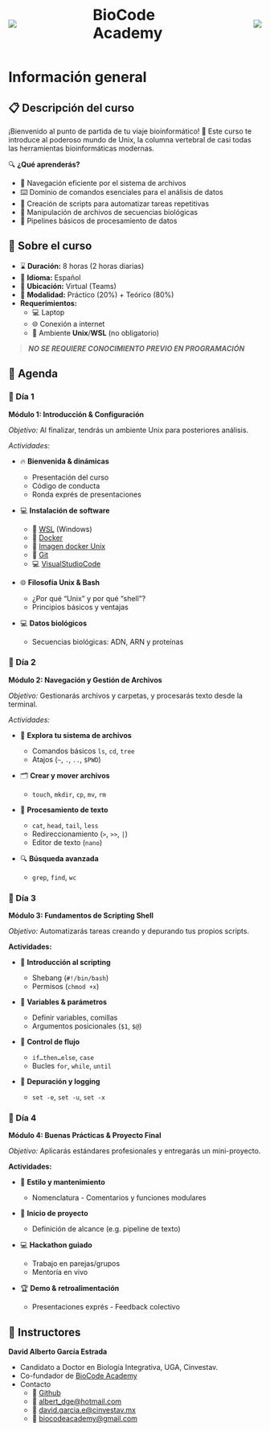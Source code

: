:::::: {style="display: flex; align-items: center;"}
::: {style="flex: 1; display: flex; align-items: center; justify-content: left;"}
![](images/LogoDavidAlberto.png){style="max-height: 100px; width: auto;"}
:::

::: {style="flex: 1; display: flex; align-items: center; justify-content: center;"}
[BioCode Academy]{style="font-size: 30px; font-weight: bold;"}
:::

::: {style="flex: 1; display: flex; align-items: center; justify-content: right;"}
![](images/BioCodeAcademy_3.png){style="max-height: 100px; width: auto;"}
:::
::::::

# Información general {.unnumbered}

::: panel-tabset
## 📋 Descripción del curso

¡Bienvenido al punto de partida de tu viaje bioinformático! 🌟 Este curso te introduce al poderoso mundo de Unix, la columna vertebral de casi todas las herramientas bioinformáticas modernas.

🔍 **¿Qué aprenderás?**

-   📁 Navegación eficiente por el sistema de archivos
-   ⌨️ Dominio de comandos esenciales para el análisis de datos
-   📝 Creación de scripts para automatizar tareas repetitivas
-   🧩 Manipulación de archivos de secuencias biológicas
-   🔄 Pipelines básicos de procesamiento de datos

## 📌 Sobre el curso

-   ⌛ **Duración:** 8 horas (2 horas diarias)
-   💬 **Idioma:** Español
-   📍 **Ubicación:** Virtual (Teams)
-   📝 **Modalidad:** Práctico (20%) + Teórico (80%)
-   **Requerimientos:**
    -   💻 Laptop
    -   🌐 Conexión a internet
    -   🐧 Ambiente **Unix**/**WSL** (no obligatorio)

> ***NO SE REQUIERE CONOCIMIENTO PREVIO EN PROGRAMACIÓN***

## 📅 Agenda

### 📅 Día 1

**Módulo 1: Introducción & Configuración**

*Objetivo:* Al finalizar, tendrás un ambiente Unix para posteriores análisis.

*Actividades:*

-   🔥 **Bienvenida & dinámicas**

    -   Presentación del curso
    -   Código de conducta
    -   Ronda exprés de presentaciones

-   💻 **Instalación de software**

    -   🐧 [WSL](https://learn.microsoft.com/es-es/windows/wsl/install) (Windows)
    -   🐳 [Docker](https://www.docker.com/)
    -   🐳 [Imagen docker Unix](https://hub.docker.com/repository/docker/davidalbertoge)
    -   🔗 [Git](https://git-scm.com/)
    -   💻 [VisualStudioCode](https://code.visualstudio.com/)

-   🌐 **Filosofía Unix & Bash**

    -   ¿Por qué “Unix” y por qué “shell”?
    -   Principios básicos y ventajas

-   💻 **Datos biológicos**

    -   Secuencias biológicas: ADN, ARN y proteínas

### 📅 Día 2

**Módulo 2: Navegación y Gestión de Archivos**

*Objetivo:* Gestionarás archivos y carpetas, y procesarás texto desde la terminal.

*Actividades:*

-   📁 **Explora tu sistema de archivos**

    -   Comandos básicos `ls`, `cd`, `tree`
    -   Atajos (`~`, `.`, `..`, `$PWD`)

-   🗂 **Crear y mover archivos**

    -   `touch`, `mkdir`, `cp`, `mv`, `rm`

-   📄 **Procesamiento de texto**

    -   `cat`, `head`, `tail`, `less`
    -   Redireccionamiento (`>`, `>>`, `|`)
    -   Editor de texto (`nano`)

-   🔍 **Búsqueda avanzada**

    -   `grep`, `find`, `wc`

### 📅 Día 3

**Módulo 3: Fundamentos de Scripting Shell**

*Objetivo:* Automatizarás tareas creando y depurando tus propios scripts.

**Actividades:**

-   🚀 **Introducción al scripting**

    -   Shebang (`#!/bin/bash`)
    -   Permisos (`chmod +x`)

-   🔣 **Variables & parámetros**

    -   Definir variables, comillas
    -   Argumentos posicionales (`$1`, `$@`)

-   🤔 **Control de flujo**

    -   `if…then…else`, `case`
    -   Bucles `for`, `while`, `until`

-   🐞 **Depuración y logging**

    -   `set -e`, `set -u`, `set -x`

### 📅 Día 4

**Módulo 4: Buenas Prácticas & Proyecto Final**

*Objetivo:* Aplicarás estándares profesionales y entregarás un mini-proyecto.

**Actividades:**

-   📏 **Estilo y mantenimiento**

    -   Nomenclatura - Comentarios y funciones modulares

-   🎯 **Inicio de proyecto**

    -   Definición de alcance (e.g. pipeline de texto)

-   💻 **Hackathon guiado**

    -   Trabajo en parejas/grupos
    -   Mentoría en vivo

-   🏆 **Demo & retroalimentación**

    -   Presentaciones exprés - Feedback colectivo

## 👤 Instructores

**David Alberto García Estrada**

-   Candidato a Doctor en Biología Integrativa, UGA, Cinvestav.
-   Co-fundador de [BioCode Academy](https://github.com/BioCode-Academy)
-   Contacto
    -   🔗 [Github](https://github.com/DavidAlberto)
    -   📨 [albert_dge\@hotmail.com](albert_dge@hotmail.com)
    -   📨 [david.garcia.e\@cinvestav.mx](david.garcia.e@cinvestav.mx)
    -   📨 [biocodeacademy\@gmail.com](biocodeacademy@gmail.com)
:::
